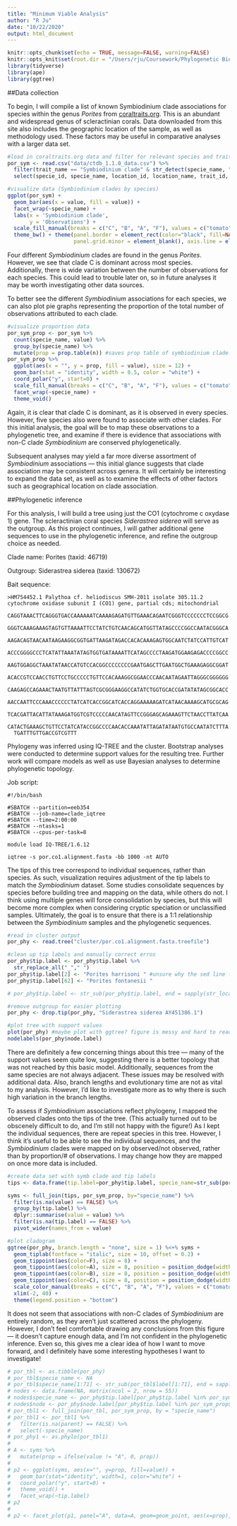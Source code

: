 ```yaml
---
title: "Minimum Viable Analysis"
author: "R Ju"
date: "10/22/2020"
output: html_document
---
```


```r
knitr::opts_chunk$set(echo = TRUE, message=FALSE, warning=FALSE)
knitr::opts_knit$set(root.dir = "/Users/rju/Coursework/Phylogenetic Biology/finalproject/")
library(tidyverse)
library(ape)
library(ggtree)
```

##Data collection

To begin, I will compile a list of known Symbiodinium clade associations for species within the genus *Porites* from [coraltraits.org](coraltraits.org). This is an abundant and widespread genus of scleractinian corals. Data downloaded from this site also includes the geographic location of the sample, as well as methodology used. These factors may be useful in comparative analyses with a larger data set.

```r
#load in coraltraits.org data and filter for relevant species and trait
por_sym <- read.csv("data/ctdb_1.1.0_data.csv") %>%
  filter(trait_name == "Symbiodinium clade" & str_detect(specie_name, "Porites")) %>%
  select(specie_id, specie_name, location_id, location_name, trait_id, trait_name, methodology_id, methodology_name, value)

#visualize data (Symbiodinium clades by species)
ggplot(por_sym) +
  geom_bar(aes(x = value, fill = value)) + 
  facet_wrap(~specie_name) + 
  labs(x = 'Symbiodinium clade',
       y = 'Observations') +
  scale_fill_manual(breaks = c("C", "B", "A", "F"), values = c("tomato", "cornflowerblue", "seagreen2", "gold"), name = "Symbiodinium clade") + 
  theme_bw() + theme(panel.border = element_rect(color="black", fill=NA, size=0.75), panel.grid.major = element_blank(),
                     panel.grid.minor = element_blank(), axis.line = element_blank()) 
```

Four different *Symbiodinium* clades are found in the genus *Porites*. However, we see that clade C is dominant across most species. Additionally, there is wide variation between the number of observations for each species. This could lead to trouble later on, so in future analyses it may be worth investigating other data sources.

To better see the different *Symbiodinium* associations for each species, we can also plot pie graphs representing the proportion of the total number of observations attributed to each clade.

```r
#visualize proportion data
por_sym_prop <- por_sym %>%
  count(specie_name, value) %>%
  group_by(specie_name) %>%
  mutate(prop = prop.table(n)) #saves prop table of symbiodinium clade by species
por_sym_prop %>%
  ggplot(aes(x = "", y = prop, fill = value), size = 12) +
  geom_bar(stat = "identity", width = 0.5, color = "white") + 
  coord_polar("y", start=0) +
  scale_fill_manual(breaks = c("C", "B", "A", "F"), values = c("tomato", "cornflowerblue", "seagreen2", "gold"), name = "Symbiodinium clade") + 
  facet_wrap(~specie_name) + 
  theme_void()
```

Again, it is clear that clade C is dominant, as it is observed in every species. However, five species also were found to associate with other clades. For this initial analysis, the goal will be to map these observations to a phylogenetic tree, and examine if there is evidence that associations with non-C clade *Symbiodinium* are conserved phylogenetically.

Subsequent analyses may yield a far more diverse assortment of *Symbiodinium* associations — this initial glance suggests that clade association may be consistent across genera. It will certainly be interesting to expand the data set, as well as to examine the effects of other factors such as geographical location on clade association.


##Phylogenetic inference

For this analysis, I will build a tree using just the CO1 (cytochrome c oxydase 1) gene. The scleractinian coral species *Siderastrea siderea* will serve as the outgroup. As this project continues, I will gather additional gene sequences to use in the phylogenetic inference, and refine the outgroup choice as needed.

Clade name: Porites (taxid: 46719)

Outgroup: Siderastrea siderea (taxid: 130672)

Bait sequence:

    >HM754452.1 Palythoa cf. heliodiscus SMH-2011 isolate 305.11.2 cytochrome oxidase subunit I (CO1) gene, partial cds; mitochondrial
      CAGGTAAACTTCAGGGTGACCAAAAAATCAAAAGAGATGTTGAAACAGAATCGGGTCCCCCCCTCCGGCG
      GGGTCAAAGAAAGTAGTGTTAAAATTCCTATCTGTCAACAGCATGGTTATAGCCCCGGCCAATACGGGCA
      AAGACAGTAACAATAAGAAGGCGGTGATTAAGATAGACCACACAAAGAGTGGCAATCTATCCATTGTCAT
      ACCCGGGGCCCTCATATTAAATATAGTGGTGATAAAATTCATAGCCCCTAAGATGGAAGAGACCCCGGCC
      AAGTGGAGGCTAAATATAACCATGTCCACGGCCCCCCCCGAATGAGCTTGAATGGCTGAAAGAGGCGGAT
      ACACCGTCCAACCTGTTCCTGCCCCCTGTTCCACAAAGGCGGAACCCAACAATAGAATTAGGGCGGGGGG
      CAAGAGCCAGAAACTAATGTTATTTAGTCGCGGGAAGGCCATATCTGGTGCACCGATATATAGCGGCACC
      AACCAATTCCCAAACCCCCCTATCATCACCGGCATCACCAGGAAAAAGATCATAACAAAAGCATGCGCAG
      TCACGATTACATTATAAAGATGGTCGTCCCCCAACATAGTTCCGGGAGCAGAAAGTTCTAACCTTATCAA
      CATACTGAAAGCTGTTCCTATCATACCGGCCCCAACACCAAATATTAGATATAATGTGCCAATATCTTTA
      TGATTTGTTGACCGTCGTTT

Phylogeny was inferred using IQ-TREE and the cluster. Bootstrap analyses were conducted to determine support values for the resulting tree. Further work will compare models as well as use Bayesian analyses to determine phylogenetic topology.

Job script:

    #!/bin/bash

    #SBATCH --partition=eeb354
    #SBATCH --job-name=clade_iqtree
    #SBATCH --time=2:00:00
    #SBATCH --ntasks=1
    #SBATCH --cpus-per-task=8

    module load IQ-TREE/1.6.12

    iqtree -s por.co1.alignment.fasta -bb 1000 -nt AUTO


The tips of this tree correspond to individual sequences, rather than species. As such, visualization requires adjustment of the tip labels to match the *Symbiodinium* dataset. Some studies consolidate sequences by species before building tree and mapping on the data, while others do not. I think using multiple genes will force consolidation by species, but this will become more complex when considering cryptic speciation or unclassified samples. Ultimately, the goal is to ensure that there is a 1:1 relationship between the *Symbiodinium* samples and the phylogenetic sequences.


```r
#read in cluster output
por_phy <- read.tree("cluster/por.co1.alignment.fasta.treefile") 

#clean up tip labels and manually correct erros
por_phy$tip.label <- por_phy$tip.label %>%
  str_replace_all("_"," ")
por_phy$tip.label[2] <- "Porites harrisoni " #unsure why the sed line failed!
por_phy$tip.label[62] <- "Porites fontanesii "

# por_phy$tip.label <- str_sub(por_phy$tip.label, end = sapply(str_locate_all(por_phy$tip.label," "), "[[", 2)-1)

#remove outgroup for easier plotting  
por_phy <- drop.tip(por_phy, "Siderastrea siderea AY451386.1")

#plot tree with support values
plot(por_phy) #maybe plot with ggtree? figure is messy and hard to read
nodelabels(por_phy$node.label)
```


There are definitely a few concerning things about this tree — many of the support values seem quite low, suggesting there is a better topology that was not reached by this basic model. Additionally, sequences from the same species are not always adjacent. These issues may be resolved with additional data. Also, branch lengths and evolutionary time are not as vital to my analysis. However, I'd like to investigate more as to why there is such high variation in the branch lengths.


To assess if *Symbiodinium* associations reflect phylogeny, I mapped the observed clades onto the tips of the tree. (This actually turned out to be obscenely difficult to do, and I'm still not happy with the figure!) As I kept the individual sequences, there are repeat species in this tree. However, I think it's useful to be able to see the individual sequences, and the *Symbiodinium* clades were mapped on by observed/not observed, rather than by proportion/# of observations. I may change how they are mapped on once more data is included.


```r
#create data set with symb clade and tip labels
tips <- data.frame(tip.label=por_phy$tip.label, specie_name=str_sub(por_phy$tip.label, end = sapply(str_locate_all(por_phy$tip.label," "), "[[", 2)-1))

syms <- full_join(tips, por_sym_prop, by="specie_name") %>%
  filter(is.na(value) == FALSE) %>%
  group_by(tip.label) %>%
  dplyr::summarise(value = value) %>%
  filter(is.na(tip.label) == FALSE) %>%
  pivot_wider(names_from = value)

#plot cladogram
ggtree(por_phy, branch.length = "none", size = 1) %<+% syms +
  geom_tiplab(fontface = "italic", size = 10, offset = 0.2) +
  geom_tippoint(aes(color=F), size = 8) +
  geom_tippoint(aes(color=A), size = 8, position = position_dodge(width = 1)) +
  geom_tippoint(aes(color=B), size = 8, position = position_dodge(width = 2)) +
  geom_tippoint(aes(color=C), size = 8, position = position_dodge(width = 3)) +
  scale_color_manual(breaks = c("C", "B", "A", "F"), values = c("tomato", "cornflowerblue", "seagreen2", "gold"), name = "Symbiodinium clade") + 
  xlim(-2, 40) + 
  theme(legend.position = "bottom")

```


It does not seem that associations with non-C clades of *Symbiodinium* are entirely random, as they aren't just scattered across the phylogeny. However, I don't feel comfortable drawing any conclusions from this figure — it doesn't capture enough data, and I'm not confident in the phylogenetic inference. Even so, this gives me a clear idea of how I want to move forward, and I definitely have some interesting hypotheses I want to investigate!



```r
# por_tbl <- as.tibble(por_phy)
# por_tbl$specie_name <- NA
# por_tbl$specie_name[1:71] <- str_sub(por_tbl$label[1:71], end = sapply(str_locate_all(por_tbl$label[1:71]," "), "[[", 2)-1)
# nodes <- data.frame(NA, matrix(ncol = 2, nrow = 55))
# nodes$specie_name <- por_phy$tip.label[por_phy$tip.label %in% por_sym_prop$specie_name]
# nodes$node <- por_phy$node.label[por_phy$tip.label %in% por_sym_prop$specie_name]
# por_tbl1 <- full_join(por_tbl, por_sym_prop, by = "specie_name")
# por_tbl1 <- por_tbl1 %>%
#   filter(is.na(parent) == FALSE) %>%
#   select(-specie_name)
# por_phy1 <- as.phylo(por_tbl1)
#   
# A <- syms %>%
#   mutate(prop = ifelse(value != "A", 0, prop))
# 
# p2 <- ggplot(syms, aes(x="", y=prop, fill=value)) +
#   geom_bar(stat="identity", width=1, color="white") +
#   coord_polar("y", start=0) +
#   theme_void() +
#   facet_wrap(~tip.label)
# p2 
# 
# p2 <- facet_plot(p1, panel="A", data=A, geom=geom_point, aes(x=prop), col="red")

```

